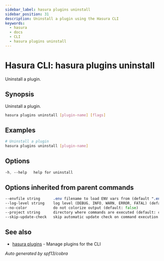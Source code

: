 ```yaml
---
sidebar_label: hasura plugins uninstall
sidebar_position: 31
description: Uninstall a plugin using the Hasura CLI
keywords:
  - hasura
  - docs
  - CLI
  - hasura plugins uninstall
---
```


# Hasura CLI: hasura plugins uninstall

Uninstall a plugin.

## Synopsis

Uninstall a plugin.

```bash
hasura plugins uninstall [plugin-name] [flags]
```

## Examples

```bash
# Uninstall a plugin
hasura plugins uninstall [plugin-name]
```

## Options

```sass
-h, --help   help for uninstall
```

## Options inherited from parent commands

```sass
--envfile string      .env filename to load ENV vars from (default ".env")
--log-level string    log level (DEBUG, INFO, WARN, ERROR, FATAL) (default "INFO")
--no-color            do not colorize output (default: false)
--project string      directory where commands are executed (default: current dir)
--skip-update-check   skip automatic update check on command execution
```

## See also

* [hasura plugins](/hasura-cli/commands/hasura_plugins.mdx)	 - Manage plugins for the CLI

_Auto generated by spf13/cobra_
